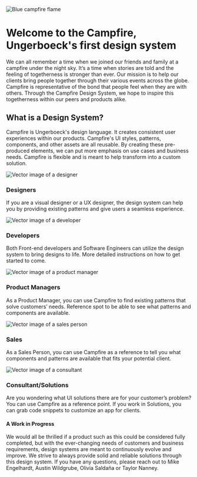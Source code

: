 

<Meta title="Welcome" />

<style>{`
  @import url('https://fonts.googleapis.com/css2?family=Open+Sans:wght@300;400;500;600;700&display=swap');

  .sbdocs {
    font-family: var(--font-family);
  }

  .sbdocs-wrapper {
    justify-content: initial;
    padding: 32px 36px;
  }

  .sbdocs-content {
    max-width: 100%;
  }

  .container {
    display: flex;
    flex-direction: column;
  }

  .container__row {
    display: flex;
    flex-direction: column;
    margin-bottom: 32px;
  }

  @media only screen and (max-width: 767px) {
    .container__row {
      flex-direction: column;
    }
  }

  .banner {
    align-items: end;
    background-color: #000;
    border-radius: 3px;
    display: flex;
    height: 264px;
    margin-bottom: 20px;
    overflow: hidden;
    padding: 24px;
    position: relative;
  }

  .banner__image {
    background-position: center;
    bottom: 0;
    height: 100%;
    left: 0;
    object-fit: cover;
    position: absolute;
    right: 0;
    top: 0;
    width: 100%;
  }

  .banner__title {
    color: #fff;
    font-size: 2.5rem;
    font-weight: 600;
  }

  .banner__title--regular {
    font-weight: initial;
  }

  .subtext {
    color: #707173;
    font-size: 1rem;
    margin-bottom: 64px;
    margin-top: 0;
  }

  .what {
    margin-bottom: 44px;
  }

  .what__title {
    border-bottom: none;
    color: #292829;
    font-size: 1.875rem;
    font-weight: 600;
    margin-bottom: 8px;
    padding-bottom: 0;
  }

  .what__description {
    color: #292829;
    font-size: .875rem;
    margin: 0;
  }

  .users {
    display: flex;
    gap: 21px;
    justify-content: space-between;
  }

   .users__image {
    display: block;
    margin-bottom: 21px;
    width: 100%;
  }

  .users__user {
    flex-basis: 20%;
    flex-grow: 1;
    flex-shrink: 0;
    max-width: calc(20% - 21px);
  }

  .users__title {
    color: #292829;
    font-size: 1rem;
    margin-bottom: 8px;
  }

  .users__description {
   color: #292829;
   font-size: 0.875rem;
   margin: 0;
  }

  .wip {
    display: flex;
    margin-top: 64px;
    position: relative;
  }

  .wip__bar {
    background-color: #246FF2;
    display: block;
    flex: 0 0 10px;
    height: 99px;
    margin-right: 24px;
    max-width: 10px;
  }

  .wip__text {
    display: flex;
    flex-direction: column;
    justify-content: center;
  }

  .wip__title, wip__description {
    color: #292829;
    display: inline;
  }

  .wip__title {
    font-size: 1.125rem;
    font-weight: 600;
  }

  .wip__description {
    font-size: 0.875rem;
    margin: 0;
  }
`}</style>

<div className="container">
  <div className="banner">
    <img className="banner__image" src={banner} alt="Blue campfire flame" />
    <h1 className="banner__title">Welcome to the Campfire, <br />
      <span className="banner__title banner__title--regular">Ungerboeck&apos;s first design system</span>
    </h1>
  </div>

  <p className="subtext">
    We can all remember a time when we joined our friends and family at a campfire under the night sky. It’s a time when stories are told and the feeling of
    togetherness is stronger than ever. Our mission is to help our clients bring people together through their various events across the globe. Campfire is
    representative of the bond that people feel when they are with others. Through the Campfire Design System, we hope to inspire this togetherness within our
    peers and products alike.
  </p>

  <div className="what">
    <h2 className="what__title">What is a Design System?</h2>
    <p className="what__description">
      Campfire is Ungerboeck&apos;s design language. It creates consistent user experiences within our products. Campfire&apos;s UI styles, patterns,
      components, and other assets are all reusable. By creating these pre-produced elements, we can put more emphasis on use cases and business needs. Campfire
      is flexible and is meant to help transform into a custom solution.
    </p>
  </div>

  <div className="users">
    <div className="users__user">
      <img className="users__image" src={designers} alt="Vector image of a designer"/>
      <h3 className="users__title">Designers</h3>
      <p className="users__description">
        If you are a visual designer or a UX designer, the design system can help you by providing existing patterns and give users a seamless experience.
      </p>
    </div>
    <div className="users__user">
      <img className="users__image" src={developers} alt="Vector image of a developer"/>
      <h3 className="users__title">Developers</h3>
      <p className="users__description">
        Both Front-end developers and Software Engineers can utilize the design system to bring designs to life. More detailed instructions on how to get
        started to come.
      </p>
    </div>
    <div className="users__user">
      <img className="users__image" src={product_managers} alt="Vector image of a product manager"/>
      <h3 className="users__title">Product Managers</h3>
      <p className="users__description">
        As a Product Manager, you can use Campfire to find existing patterns that solve customers’ needs. Reference spot to be able to see what patterns and
        components are available.
      </p>
    </div>
    <div className="users__user">
      <img className="users__image" src={sales} alt="Vector image of a sales person"/>
      <h3 className="users__title">Sales</h3>
      <p className="users__description">
        As a Sales Person, you can use Campfire as a reference to tell you what components and patterns are available that fits your potential client.
      </p>
    </div>
    <div className="users__user">
      <img className="users__image" src={consultants} alt="Vector image of a consultant"/>
      <h3 className="users__title">Consultant/Solutions</h3>
      <p className="users__description">
        Are you wondering what UI solutions there are for your customer’s problem? You can use Campfire as a reference point. If you work in Solutions, you can
        grab code snippets to customize an app for clients.
      </p>
    </div>
  </div>

  <div className="wip">
    <span className="wip__bar" />
    <div className="wip__text">
      <h4 className="wip__title">A Work in Progress</h4>
      <p className="wip__description">
        We would all be thrilled if a product such as this could be considered fully completed, but with the ever-changing needs of customers and business
        requirements, design systems are meant to continuously evolve and improve. We strive to always provide solid and reliable solutions through this design
        system. If you have any questions, please reach out to Mike Engelhardt, Austin Wildgrube, Olivia Saldaña or Taylor Nanney.
      </p>
    </div>
  </div>
</div>
